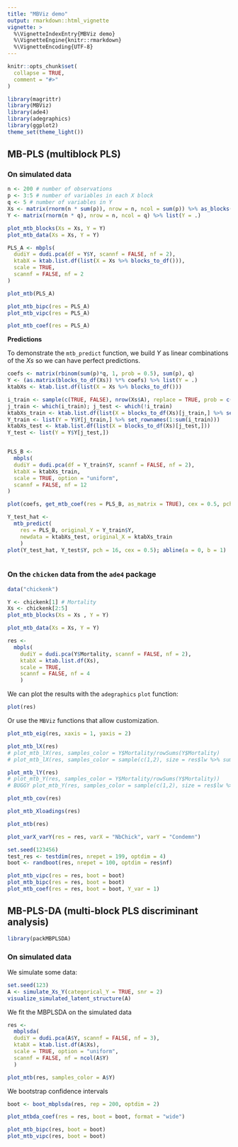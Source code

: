 ```yaml
---
title: "MBViz demo"
output: rmarkdown::html_vignette
vignette: >
  %\VignetteIndexEntry{MBViz demo}
  %\VignetteEngine{knitr::rmarkdown}
  %\VignetteEncoding{UTF-8}
---
```


```r
knitr::opts_chunk$set(
  collapse = TRUE,
  comment = "#>"
)
```

```r
library(magrittr)
library(MBViz)
library(ade4)
library(adegraphics)
library(ggplot2)
theme_set(theme_light())
```

## MB-PLS (multiblock PLS)
 
### On simulated data

```r

n <- 200 # number of observations
p <- 3:5 # number of variables in each X block
q <- 5 # number of variables in Y
Xs <- matrix(rnorm(n * sum(p)), nrow = n, ncol = sum(p)) %>% as_blocks(., p = p)
Y <- matrix(rnorm(n * q), nrow = n, ncol = q) %>% list(Y = .)

plot_mtb_blocks(Xs = Xs, Y = Y)
plot_mtb_data(Xs = Xs, Y = Y)

```


```r

PLS_A <- mbpls(
  dudiY = dudi.pca(df = Y$Y, scannf = FALSE, nf = 2),
  ktabX = ktab.list.df(list(X = Xs %>% blocks_to_df())),
  scale = TRUE,
  scannf = FALSE, nf = 2
)

plot_mtb(PLS_A)

```

```r

plot_mtb_bipc(res = PLS_A)
plot_mtb_vipc(res = PLS_A)


```



```r

plot_mtb_coef(res = PLS_A)

```



**Predictions**

To demonstrate the `mtb_predict` function, we build $Y$ as linear combinations of the $Xs$ so we can have perfect predictions.

```r

coefs <- matrix(rbinom(sum(p)*q, 1, prob = 0.5), sum(p), q)
Y <- (as.matrix(blocks_to_df(Xs)) %*% coefs) %>% list(Y = .)
ktabXs <- ktab.list.df(list(X = Xs %>% blocks_to_df()))

i_train <- sample(c(TRUE, FALSE), nrow(Xs$A), replace = TRUE, prob = c(0.8, 0.2))
j_train <- which(i_train); j_test <- which(!i_train)
ktabXs_train <- ktab.list.df(list(X = blocks_to_df(Xs)[j_train,] %>% set_rownames(1:sum(i_train))))
Y_train <- list(Y = Y$Y[j_train,] %>% set_rownames(1:sum(i_train)))
ktabXs_test <- ktab.list.df(list(X = blocks_to_df(Xs)[j_test,]))
Y_test <- list(Y = Y$Y[j_test,])


PLS_B <- 
  mbpls(
  dudiY = dudi.pca(df = Y_train$Y, scannf = FALSE, nf = 2),
  ktabX = ktabXs_train,
  scale = TRUE, option = "uniform",
  scannf = FALSE, nf = 12
)

plot(coefs, get_mtb_coef(res = PLS_B, as_matrix = TRUE), cex = 0.5, pch = 16); abline(a = 0, b = 1)

Y_test_hat <- 
  mtb_predict(
    res = PLS_B, original_Y = Y_train$Y, 
    newdata = ktabXs_test, original_X = ktabXs_train
    )
plot(Y_test_hat, Y_test$Y, pch = 16, cex = 0.5); abline(a = 0, b = 1)



```




### On the `chicken` data from the `ade4` package

```r

data("chickenk")

```

```r
Y <- chickenk[1] # Mortality
Xs <- chickenk[2:5]
plot_mtb_blocks(Xs = Xs , Y = Y)
```

```r
plot_mtb_data(Xs = Xs, Y = Y)
```

```r

res <- 
  mbpls(
    dudiY = dudi.pca(Y$Mortality, scannf = FALSE, nf = 2),
    ktabX = ktab.list.df(Xs),
    scale = TRUE,
    scannf = FALSE, nf = 4
    )

```


We can plot the results with the `adegraphics` `plot` function:

```r

plot(res)

```

Or use the `MBViz` functions that allow customization.

```r

plot_mtb_eig(res, xaxis = 1, yaxis = 2)

```

```r

plot_mtb_lX(res) 
# plot_mtb_lX(res, samples_color = Y$Mortality/rowSums(Y$Mortality)
# plot_mtb_lX(res, samples_color = sample(c(1,2), size = res$lw %>% sum(), replace = TRUE))

```

```r

plot_mtb_lY(res)
# plot_mtb_Y(res, samples_color = Y$Mortality/rowSums(Y$Mortality))
# BUGGY plot_mtb_Y(res, samples_color = sample(c(1,2), size = res$lw %>% sum(), replace = TRUE))

```

```r

plot_mtb_cov(res)

```


```r

plot_mtb_Xloadings(res)

```

```r

plot_mtb(res)

```


```r

plot_varX_varY(res = res, varX = "NbChick", varY = "Condemn")

```





```r


set.seed(123456)
test_res <- testdim(res, nrepet = 199, optdim = 4)
boot <- randboot(res, nrepet = 100, optdim = res$nf)


```

```r

plot_mtb_vipc(res = res, boot = boot)
plot_mtb_bipc(res = res, boot = boot)
plot_mtb_coef(res = res, boot = boot, Y_var = 1)

```


## MB-PLS-DA (multi-block PLS discriminant analysis)


```r

library(packMBPLSDA)

```

### On simulated data

We simulate some data:

```r

set.seed(123)
A <- simulate_Xs_Y(categorical_Y = TRUE, snr = 2)
visualize_simulated_latent_structure(A)

```

We fit the MBPLSDA on the simulated data

```r

res <- 
  mbplsda(
  dudiY = dudi.pca(A$Y, scannf = FALSE, nf = 3), 
  ktabX = ktab.list.df(A$Xs),
  scale = TRUE, option = "uniform", 
  scannf = FALSE, nf = ncol(A$Y)
  )

```


```r

plot_mtb(res, samples_color = A$Y)

```



We bootstrap confidence intervals

```r
boot <- boot_mbplsda(res, rep = 200, optdim = 2)
```



```r

plot_mtbda_coef(res = res, boot = boot, format = "wide")

```


```r

plot_mtb_bipc(res, boot = boot)
plot_mtb_vipc(res, boot = boot)

```

